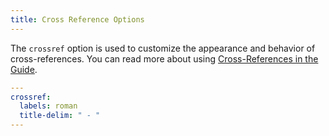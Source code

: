 ```yaml
---
title: Cross Reference Options
---
```


The `crossref` option is used to customize the appearance and behavior of cross-references. You can read more about using [Cross-References in the Guide](/docs/authoring/cross-references.qmd).

```yaml
---
crossref:
  labels: roman
  title-delim: " - "
---
```